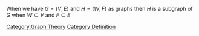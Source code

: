 When we have <math display="inline">G = \left( V, E \right)</math> and <math display="inline">H = \left( W,F \right)</math> as graphs then <math display="inline">H</math> is a subgraph of <math display="inline">G</math> when <math display="inline">W \subseteq V</math> and <math display="inline">F \subseteq E</math>
[[Category:Graph Theory]]
[[Category:Definition]]